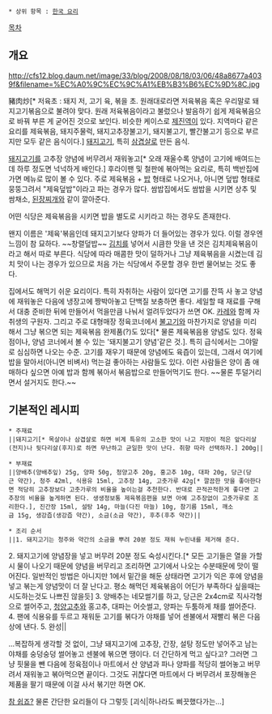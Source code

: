 * 상위 항목 : [[한국 요리]]

[[목차]]

== 개요 ==
http://cfs12.blog.daum.net/image/33/blog/2008/08/18/03/06/48a8677a4039f&filename=%EC%A0%9C%EC%9C%A1%EB%B3%B6%EC%9D%8C.jpg

豬肉炒[* 저육초 : 돼지 저, 고기 육, 볶을 초. 원래대로라면 저육볶음 혹은 우리말로 돼지고기볶음으로 불려야 맞다. 원래 저육볶음이라고 불렀으나 발음하기 쉽게 제육볶음으로 바꿔 부른 게 굳어진 것으로 보인다. 비슷한 케이스로 [[제진역]]이 있다. 지역마다 같은 요리를 제육볶음, 돼지주물럭, 돼지고추장불고기, 돼지불고기, 빨간불고기 등으로 부르지만 모두 같은 음식이다.]
[[돼지고기]], 특히 [[삼겹살]]로 만든 음식. 

[[돼지고기]]를 고추장 양념에 버무려서 재워놓고[* 오래 재울수록 양념이 고기에 배여드는데 하루 정도면 넉넉하게 배인다.] 후라이팬 및 철판에 볶아먹는 요리로, 특히 백반집에 가면 메뉴로 많이 볼 수 있다. 주로 제육볶음 + [[밥]] 형태로 나오거나, 아니면 덮밥 형태로 뭉뚱그려서 "제육덮밥"이라고 파는 경우가 많다. 쌈밥집에서도 쌈밥을 시키면 상추 및 쌈채소, [[된장찌개]]와 같이 깔아준다.

어떤 식당은 제육볶음을 시키면 밥을 별도로 시키라고 하는 경우도 존재한다.

왠지 이름은 '제육'볶음인데 돼지고기보다 양파가 더 들어있는 경우가 있다. 이럴 경우엔 느낌이 참 묘하다. ~~창렬덮밥~~ [[김치]]를 넣어서 시큼한 맛을 낸 것은 김치제육볶음이라고 해서 따로 부른다. 식당에 따라 매콤한 맛이 덜하거나 그냥 제육볶음을 시켰는데 김치 맛이 나는 경우가 있으므로 처음 가는 식당에서 주문할 경우 한번 물어보는 것도 좋다. 

집에서도 해먹기 쉬운 요리이다. 특히 자취하는 사람이 있다면 고기를 잔뜩 사 놓고 양념에 재워놓은 다음에 냉장고에 짱박아놓고 단백질 보충하면 좋다. 세일할 때 재료를 구해서 대충 준비한 뒤에 만들어서 먹을만큼 나눠서 얼려두었다가 쓰면 OK. [[카레]]와 함께 자취생의 구원자. 그리고 주로 대형매장 정육코너에서 [[불고기]]와 마찬가지로 양념을 미리 해서 그냥 볶으면 되는 제육볶음 완제품(?)도 있다[* 물론 제육볶음용 양념도 있다. 정육점이나, 양념 코너에서 볼 수 있는 '돼지불고기 양념'같은 것.]. 특히 급식에서는 그야말로 심심하면 나오는 수준. 고기를 재우기 때문에 양념에도 육즙이 있는데, 그래서 여기에 밥을 말아서(아니면 비벼서) 먹는걸 좋아하는 사람들도 있다. 이런 사람들은 양이 좀 애매하다 싶으면 아예 밥과 함께 볶아서 볶음밥으로 만들어먹기도 한다. ~~물론 투덜거리면서 설거지도 한다.~~

== 기본적인 레시피 ==
 * 주재료
 ||돼지고기[* 목살이나 삼겹살로 하면 비계 특유의 고소한 맛이 나고 지방이 적은 앞다리살(전지)나 뒷다리살(후지)로 하면 무난하고 균일한 맛이 난다. 취향 따라 선택하자.] 200g||

 * 부재료
 ||양배추(양배추잎) 25g, 양파 50g, 청양고추 20g, 홍고추 10g, 대파 20g, 당근(당근 약간), 청주 42ml, 식용유 15ml, 고추장 14g, 고춧가루 42g[* 깔끔한 맛을 좋아한다면 적당히 고추장보다 고춧가루의 비율을 높이는걸 추천한다. 반대로 끈적끈적한게 좋다면 고추장의 비율을 높게하면 된다. 생생정보통 제육볶음편을 보면 아예 고추장없이 고춧가루로 조리한다.], 진간장 15ml, 설탕 14g, 마늘(다진 마늘) 10g, 참기름 15ml, 깨소금 15g, 생강즙(생강즙 약간), 소금(소금 약간), 후추(후추 약간)||

 * 조리 순서 
 ||1. 돼지고기는 청주와 약간의 소금을 뿌려 20분 정도 재워 누린내를 제거해 준다.
2. 돼지고기에 양념장을 넣고 버무려 20분 정도 숙성시킨다.[* 모든 고기들은 열을 가할 시 물이 나오기 때문에 양념을 버무리고 조리하면 고기에서 나오는 수분때문에 맛이 떨어진다. 일반적인 방법은 아니지만 1에서 밑간을 해둔 상태라면 고기가 익은 후에 양념을 넣고 볶는게 양념맛이 더 잘 난다고. 평소 해먹던 제육볶음이 어딘가 부족하다 싶을때는 시도하는것도 나쁘진 않을듯]
3. 양배추는 네모썰기를 하고, 당근은 2x4cm로 직사각형으로 썰어주고, [[청양고추]]와 홍고추, 대파는 어슷썰고, 양파는 두툼하게 채를 썰어준다.
4. 팬에 식용유를 두르고 재워둔 고기를 볶다가 야채를 넣어 센불에서 재빨리 볶은 다음 상에 낸다.
5. 완성||

...복잡하게 생각할 것 없이, 그냥 돼지고기에 고추장, 간장, 설탕 정도만 넣어주고 남는 야채를 숭덩숭덩 썰어놓고 센불에 볶으면 땡이다. 
더 간단하게 먹고 싶다고? 그러면 그냥 핏물을 뺀 다음에 정육점이나 마트에서 산 양념과 파나 양파를 적당히 썰어놓고 버무려서 재워놓고 볶아먹으면 끝이다. 그것도 귀찮다면 마트에서 다 버무려서 포장해놓은 제품을 팔기 때문에 이걸 사서 볶기만 하면 OK.

[[참 쉽죠?]] 물론 간단한 요리들이 다 그렇듯 [괴식|하나라도 삐끗했다가는...]
